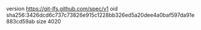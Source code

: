 version https://git-lfs.github.com/spec/v1
oid sha256:3426dcd6c737c73826e915c1228bb326ed5a20dee4a0baf597da91e883cd59ab
size 4020
